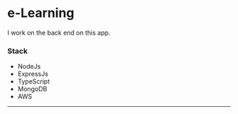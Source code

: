 # e-Learning

I work on the back end on this app.

### Stack
- NodeJs
- ExpressJs
- TypeScript
- MongoDB
- AWS
---